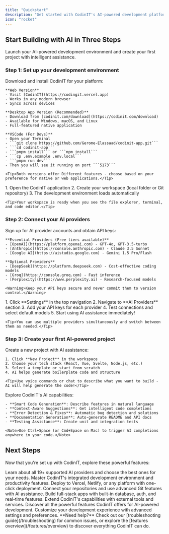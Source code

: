 ```yaml
---
title: "Quickstart"
description: "Get started with CodinIT's AI-powered development platform in minutes"
icon: "rocket"
---
```


## Start Building with AI in Three Steps

Launch your AI-powered development environment and create your first project with intelligent assistance.

### Step 1: Set up your development environment

<AccordionGroup>
  <Accordion icon="download" title="Install CodinIT">
    Download and install CodinIT for your platform:

    **Web Version**
    - Visit [CodinIT](https://codingit.vercel.app)
    - Works in any modern browser
    - Syncs across devices

    **Desktop App Version (Recommended)**
    - Download from [codinit.com/download](https://codinit.com/download)
    - Available for Windows, macOS, and Linux
    - Full-featured native application

    **VSCode (For Devs)**
    - Open your Terminal
    - ```git clone https://github.com/Gerome-Elassaad/codinit-app.git```
    - ```cd codinit-app```
    - ```pnpm install``` or ```npm install```
    - ```cp .env.example .env.local```
    - ```pnpm run dev```
    - Then you will see it running on port ```5173```

    <Tip>Both versions offer Different features - choose based on your preference for native or web applications.</Tip>
  </Accordion>
  <Accordion icon="play" title="Launch CodinIT">
    1. Open the CodinIT application
    2. Create your workspace (local folder or Git repository)
    3. The development environment loads automatically

    <Tip>Your workspace is ready when you see the file explorer, terminal, and code editor.</Tip>
  </Accordion>
</AccordionGroup>

### Step 2: Connect your AI providers

<AccordionGroup>
  <Accordion icon="key" title="Get your API keys">
    Sign up for AI provider accounts and obtain API keys:

    **Essential Providers (Free tiers available)**
    - [OpenAI](https://platform.openai.com) - GPT-4o, GPT-3.5-turbo
    - [Anthropic](https://console.anthropic.com) - Claude 3.5 Sonnet
    - [Google AI](https://aistudio.google.com) - Gemini 1.5 Pro/Flash

    **Optional Providers**
    - [DeepSeek](https://platform.deepseek.com) - Cost-effective coding models
    - [Groq](https://console.groq.com) - Fast inference
    - [Perplexity](https://www.perplexity.ai) - Research-focused models

    <Warning>Keep your API keys secure and never commit them to version control.</Warning>
  </Accordion>
  <Accordion icon="plug" title="Configure providers in CodinIT">
    1. Click **Settings** in the top navigation
    2. Navigate to **AI Providers** section
    3. Add your API keys for each provider
    4. Test connections and select default models
    5. Start using AI assistance immediately!

    <Tip>You can use multiple providers simultaneously and switch between them as needed.</Tip>
  </Accordion>
</AccordionGroup>

### Step 3: Create your first AI-powered project

<AccordionGroup>
  <Accordion icon="plus" title="Start a new project">
    Create a new project with AI assistance:

    1. Click **New Project** in the workspace
    2. Choose your tech stack (React, Vue, Svelte, Node.js, etc.)
    3. Select a template or start from scratch
    4. AI helps generate boilerplate code and structure

    <Tip>Use voice commands or chat to describe what you want to build - AI will help generate the code!</Tip>
  </Accordion>
  <Accordion icon="sparkles" title="Use AI features">
    Explore CodinIT's AI capabilities:

    - **Smart Code Generation**: Describe features in natural language
    - **Context-Aware Suggestions**: Get intelligent code completions
    - **Error Detection & Fixes**: Automatic bug detection and solutions
    - **Documentation Generation**: Auto-generate README and API docs
    - **Testing Assistance**: Create unit and integration tests

    <Note>Use Ctrl+Space (or Cmd+Space on Mac) to trigger AI completions anywhere in your code.</Note>
  </Accordion>
</AccordionGroup>

## Next Steps

Now that you're set up with CodinIT, explore these powerful features:

<CardGroup cols={2}>

<Card title="AI Provider Guide" icon="plug" href="/providers/guide">
  Learn about all 19+ supported AI providers and choose the best ones for your needs.
</Card>

<Card title="Development Tools" icon="terminal" href="/features/development/workbench">
  Master CodinIT's integrated development environment and productivity features.
</Card>

<Card title="Deployment Options" icon="rocket" href="/integrations/deployments">
  Deploy to Vercel, Netlify, or any platform with one-click deployment.
</Card>

<Card title="Git Integration" icon="git-branch" href="/integrations/git">
  Connect your repositories and use advanced Git features with AI assistance.
</Card>

</CardGroup>

<CardGroup cols={2}>

<Card title="Supabase Integration" icon="database" href="/integrations/supabase">
  Build full-stack apps with built-in database, auth, and real-time features.
</Card>

<Card title="MCP Protocol" icon="puzzle-piece" href="/mcp-integration/mcp">
  Extend CodinIT's capabilities with external tools and services.
</Card>

<Card title="Advanced Features" icon="cog" href="/features/overview">
  Discover all the powerful features CodinIT offers for AI-powered development.
</Card>

<Card title="Settings" icon="cog" href="/essentials/settings">
  Customize your development experience with advanced settings and preferences.
</Card>

</CardGroup>

<Info>
  **Need help?** Check out our [troubleshooting guide](/troubleshooting) for common issues, or explore the [features overview](/features/overview) to discover everything CodinIT can do.
</Info>
